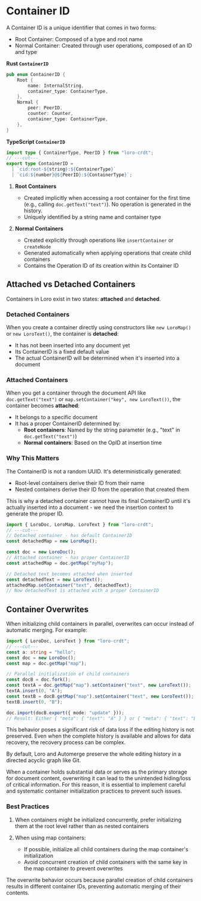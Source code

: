 # Container ID

A Container ID is a unique identifier that comes in two forms:

- Root Container: Composed of a type and root name
- Normal Container: Created through user operations, composed of an ID and type

**Rust `ContainerID`**

```rust
pub enum ContainerID {
    Root {
        name: InternalString,
        container_type: ContainerType,
    },
    Normal {
        peer: PeerID,
        counter: Counter,
        container_type: ContainerType,
    },
}
```

**TypeScript `ContainerID`**

```ts twoslash
import type { ContainerType, PeerID } from "loro-crdt";
// ---cut---
export type ContainerID =
  | `cid:root-${string}:${ContainerType}`
  | `cid:${number}@${PeerID}:${ContainerType}`;
```

1. **Root Containers**
   - Created implicitly when accessing a root container for the first time
     (e.g., calling `doc.getText("text")`). No operation is generated in the
     history.
   - Uniquely identified by a string name and container type

2. **Normal Containers**
   - Created explicitly through operations like `insertContainer` or
     `createNode`
   - Generated automatically when applying operations that create child
     containers
   - Contains the Operation ID of its creation within its Container ID

## Attached vs Detached Containers

Containers in Loro exist in two states: **attached** and **detached**.

### Detached Containers

When you create a container directly using constructors like `new LoroMap()` or `new LoroText()`, the container is **detached**:

- It has not been inserted into any document yet
- Its ContainerID is a fixed default value
- The actual ContainerID will be determined when it's inserted into a document

### Attached Containers  

When you get a container through the document API like `doc.getText("text")` or `map.setContainer("key", new LoroText())`, the container becomes **attached**:

- It belongs to a specific document
- It has a proper ContainerID determined by:
  - **Root containers**: Named by the string parameter (e.g., "text" in `doc.getText("text")`)
  - **Normal containers**: Based on the OpID at insertion time

### Why This Matters

The ContainerID is not a random UUID. It's deterministically generated:
- Root-level containers derive their ID from their name
- Nested containers derive their ID from the operation that created them

This is why a detached container cannot have its final ContainerID until it's actually inserted into a document - we need the insertion context to generate the proper ID.

```ts twoslash
import { LoroDoc, LoroMap, LoroText } from "loro-crdt";
// ---cut---
// Detached container - has default ContainerID
const detachedMap = new LoroMap();

const doc = new LoroDoc();
// Attached container - has proper ContainerID
const attachedMap = doc.getMap("myMap");

// Detached text becomes attached when inserted
const detachedText = new LoroText();
attachedMap.setContainer("text", detachedText);
// Now detachedText is attached with a proper ContainerID
```

## Container Overwrites

When initializing child containers in parallel, overwrites can occur instead of
automatic merging. For example:

```ts twoslash
import { LoroDoc, LoroText } from "loro-crdt";
// ---cut---
const a: string = "hello";
const doc = new LoroDoc();
const map = doc.getMap("map");

// Parallel initialization of child containers
const docB = doc.fork();
const textA = doc.getMap("map").setContainer("text", new LoroText());
textA.insert(0, "A");
const textB = docB.getMap("map").setContainer("text", new LoroText());
textB.insert(0, "B");

doc.import(docB.export({ mode: "update" }));
// Result: Either { "meta": { "text": "A" } } or { "meta": { "text": "B" } }
```

This behavior poses a significant risk of data loss if the editing history is
not preserved. Even when the complete history is available and allows for data
recovery, the recovery process can be complex.

<aside>
By default, Loro and Automerge preserve the whole editing history in a directed
acyclic graph like Git.
</aside>

When a container holds substantial data or serves as the primary storage for
document content, overwriting it can lead to the unintended hiding/loss of
critical information. For this reason, it is essential to implement careful and
systematic container initialization practices to prevent such issues.

### Best Practices

1. When containers might be initialized concurrently, prefer initializing them
   at the root level rather than as nested containers

2. When using map containers:
   - If possible, initialize all child containers during the map container's
     initialization
   - Avoid concurrent creation of child containers with the same key in the map
     container to prevent overwrites

The overwrite behavior occurs because parallel creation of child containers
results in different container IDs, preventing automatic merging of their
contents.

